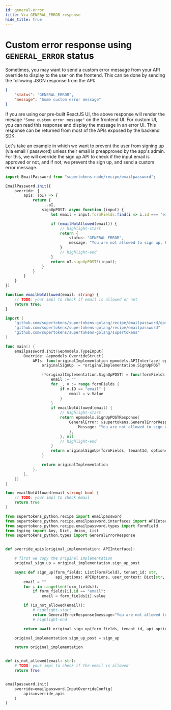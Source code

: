 ```yaml
---
id: general-error
title: Via GENERAL_ERROR response
hide_title: true
---
```


<!-- COPY DOCS -->
<!-- ./emailpassword/advanced-customizations/apis-override/custom-response/general-error.mdx -->


# Custom error response using `GENERAL_ERROR` status

Sometimes, you may want to send a custom error message from your API override to display to the user on the frontend. This can be done by sending the following JSON response from the API:
```json
{
    "status": "GENERAL_ERROR",
    "message": "Some custom error message"
}
```

If you are using our pre-built ReactJS UI, the above response will render the mesage `"Some custom error message"` on the frontend UI. For custom UI, you can read this response and display the message in an error UI. This response can be returned from most of the APIs exposed by the backend SDK.

Let's take an example in which we want to prevent the user from signing up (via email / password) unless their email is preapproved by the app's admin. For this, we will override the sign up API to check if the input email is approved or not, and if not, we prevent the sign up, and send a custom error message.

<BackendSDKTabs>
<TabItem value="nodejs">

```ts
import EmailPassword from "supertokens-node/recipe/emailpassword";

EmailPassword.init({
    override: {
        apis: (oI) => {
            return {
                ...oI,
                signUpPOST: async function (input) {
                    let email = input.formFields.find(i => i.id === "email")!.value;

                    if (emailNotAllowed(email)) {
                        // highlight-start
                        return {
                            status: "GENERAL_ERROR",
                            message: "You are not allowed to sign up. Please contact the app's admin to get permission"
                        }
                        // highlight-end
                    }
                    return oI.signUpPOST!(input);
                }
            }
        }
    }
})

function emailNotAllowed(email: string) {
    // TODO: your impl to check if email is allowed or not
    return true;
}
```

</TabItem>
<TabItem value="go">

```go
import (
	"github.com/supertokens/supertokens-golang/recipe/emailpassword/epmodels"
	"github.com/supertokens/supertokens-golang/recipe/emailpassword"
	"github.com/supertokens/supertokens-golang/supertokens"
)

func main() {
	emailpassword.Init(&epmodels.TypeInput{
		Override: &epmodels.OverrideStruct{
			APIs: func(originalImplementation epmodels.APIInterface) epmodels.APIInterface {
				originalSignUp := *originalImplementation.SignUpPOST

				(*originalImplementation.SignUpPOST) = func(formFields []epmodels.TypeFormField, tenantId string, options epmodels.APIOptions, userContext supertokens.UserContext) (epmodels.SignUpPOSTResponse, error) {
					email := ""
					for _, v := range formFields {
						if v.ID == "email" {
							email = v.Value
						}
					}
					if emailNotAllowed(email) {
						// highlight-start
						return epmodels.SignUpPOSTResponse{
							GeneralError: &supertokens.GeneralErrorResponse{
								Message: "You are not allowed to sign up. Please contact the app's admin to get permission",
							},
						}, nil
						// highlight-end
					}
					return originalSignUp(formFields, tenantId, options, userContext)
				}

				return originalImplementation
			},
		},
	})
}

func emailNotAllowed(email string) bool {
	// TODO: your impl to check email
	return true
}
```

</TabItem>
<TabItem value="python">

```python
from supertokens_python.recipe import emailpassword
from supertokens_python.recipe.emailpassword.interfaces import APIInterface, SignUpPostOkResult, SignUpPostEmailAlreadyExistsError, APIOptions
from supertokens_python.recipe.emailpassword.types import FormField
from typing import Any, Dict, Union, List
from supertokens_python.types import GeneralErrorResponse


def override_apis(original_implementation: APIInterface):

    # first we copy the original implementation
    original_sign_up = original_implementation.sign_up_post

    async def sign_up(form_fields: List[FormField], tenant_id: str,
                      api_options: APIOptions, user_context: Dict[str, Any]) -> Union[SignUpPostOkResult, SignUpPostEmailAlreadyExistsError, GeneralErrorResponse]:
        email = ""
        for i in range(len(form_fields)):
            if form_fields[i].id == "email":
                email = form_fields[i].value

        if (is_not_allowed(email)):
            # highlight-start
            return GeneralErrorResponse(message="You are not allowed to sign up. Please contact the app's admin to get permission")
            # highlight-end

        return await original_sign_up(form_fields, tenant_id, api_options, user_context)

    original_implementation.sign_up_post = sign_up

    return original_implementation


def is_not_allowed(email: str):
    # TODO: your impl to check if the email is allowed
    return True


emailpassword.init(
    override=emailpassword.InputOverrideConfig(
        apis=override_apis
    )
)
```

</TabItem>
</BackendSDKTabs>